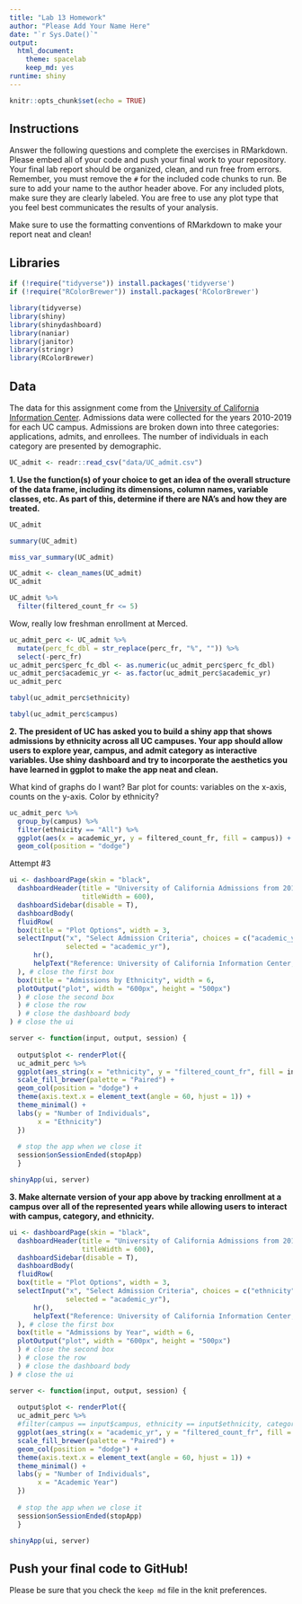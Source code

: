 ```yaml
---
title: "Lab 13 Homework"
author: "Please Add Your Name Here"
date: "`r Sys.Date()`"
output:
  html_document: 
    theme: spacelab
    keep_md: yes
runtime: shiny
---
```


```r
knitr::opts_chunk$set(echo = TRUE)
```

## Instructions
Answer the following questions and complete the exercises in RMarkdown. Please embed all of your code and push your final work to your repository. Your final lab report should be organized, clean, and run free from errors. Remember, you must remove the `#` for the included code chunks to run. Be sure to add your name to the author header above. For any included plots, make sure they are clearly labeled. You are free to use any plot type that you feel best communicates the results of your analysis.  

Make sure to use the formatting conventions of RMarkdown to make your report neat and clean!  

## Libraries
```r
if (!require("tidyverse")) install.packages('tidyverse')
if (!require("RColorBrewer")) install.packages('RColorBrewer')
```

```r
library(tidyverse)
library(shiny)
library(shinydashboard)
library(naniar)
library(janitor)
library(stringr)
library(RColorBrewer)
```

## Data
The data for this assignment come from the [University of California Information Center](https://www.universityofcalifornia.edu/infocenter). Admissions data were collected for the years 2010-2019 for each UC campus. Admissions are broken down into three categories: applications, admits, and enrollees. The number of individuals in each category are presented by demographic.  
```r
UC_admit <- readr::read_csv("data/UC_admit.csv")
```

**1. Use the function(s) of your choice to get an idea of the overall structure of the data frame, including its dimensions, column names, variable classes, etc. As part of this, determine if there are NA's and how they are treated.**  

```r
UC_admit
```

```r
summary(UC_admit)
```

```r
miss_var_summary(UC_admit)
```

```r
UC_admit <- clean_names(UC_admit)
UC_admit
```

```r
UC_admit %>% 
  filter(filtered_count_fr <= 5)
```
Wow, really low freshman enrollment at Merced.

```r
uc_admit_perc <- UC_admit %>% 
  mutate(perc_fc_dbl = str_replace(perc_fr, "%", "")) %>% 
  select(-perc_fr)
uc_admit_perc$perc_fc_dbl <- as.numeric(uc_admit_perc$perc_fc_dbl)
uc_admit_perc$academic_yr <- as.factor(uc_admit_perc$academic_yr)
uc_admit_perc
```

```r
tabyl(uc_admit_perc$ethnicity)
```

```r
tabyl(uc_admit_perc$campus)
```

**2. The president of UC has asked you to build a shiny app that shows admissions by ethnicity across all UC campuses. Your app should allow users to explore year, campus, and admit category as interactive variables. Use shiny dashboard and try to incorporate the aesthetics you have learned in ggplot to make the app neat and clean.**

What kind of graphs do I want? Bar plot for counts: variables on the x-axis, counts on the y-axis. Color by ethnicity?
```r
uc_admit_perc %>%
  group_by(campus) %>% 
  filter(ethnicity == "All") %>% 
  ggplot(aes(x = academic_yr, y = filtered_count_fr, fill = campus)) +
  geom_col(position = "dodge")
```

Attempt #3
```r
ui <- dashboardPage(skin = "black",
  dashboardHeader(title = "University of California Admissions from 2010 - 2019",
                  titleWidth = 600),
  dashboardSidebar(disable = T),
  dashboardBody(
  fluidRow(
  box(title = "Plot Options", width = 3,
  selectInput("x", "Select Admission Criteria", choices = c("academic_yr", "campus", "category"), 
              selected = "academic_yr"),
      hr(),
      helpText("Reference: University of California Information Center, Admissions (2010-2019)")
  ), # close the first box
  box(title = "Admissions by Ethnicity", width = 6,
  plotOutput("plot", width = "600px", height = "500px")
  ) # close the second box
  ) # close the row
  ) # close the dashboard body
) # close the ui

server <- function(input, output, session) { 
  
  output$plot <- renderPlot({
  uc_admit_perc %>%
  ggplot(aes_string(x = "ethnicity", y = "filtered_count_fr", fill = input$x)) +
  scale_fill_brewer(palette = "Paired") +
  geom_col(position = "dodge") + 
  theme(axis.text.x = element_text(angle = 60, hjust = 1)) +
  theme_minimal() +
  labs(y = "Number of Individuals",
       x = "Ethnicity")
  })
  
  # stop the app when we close it
  session$onSessionEnded(stopApp)
  }

shinyApp(ui, server)
```



**3. Make alternate version of your app above by tracking enrollment at a campus over all of the represented years while allowing users to interact with campus, category, and ethnicity.**
```r
ui <- dashboardPage(skin = "black",
  dashboardHeader(title = "University of California Admissions from 2010 - 2019",
                  titleWidth = 600),
  dashboardSidebar(disable = T),
  dashboardBody(
  fluidRow(
  box(title = "Plot Options", width = 3,
  selectInput("x", "Select Admission Criteria", choices = c("ethnicity", "campus", "category"), 
              selected = "academic_yr"),
      hr(),
      helpText("Reference: University of California Information Center, Admissions (2010-2019)")
  ), # close the first box
  box(title = "Admissions by Year", width = 6,
  plotOutput("plot", width = "600px", height = "500px")
  ) # close the second box
  ) # close the row
  ) # close the dashboard body
) # close the ui

server <- function(input, output, session) { 
  
  output$plot <- renderPlot({
  uc_admit_perc %>%
  #filter(campus == input$campus, ethnicity == input$ethnicity, category == input$category) %>% 
  ggplot(aes_string(x = "academic_yr", y = "filtered_count_fr", fill = input$x)) +
  scale_fill_brewer(palette = "Paired") +
  geom_col(position = "dodge") + 
  theme(axis.text.x = element_text(angle = 60, hjust = 1)) +
  theme_minimal() +
  labs(y = "Number of Individuals",
       x = "Academic Year")
  })
  
  # stop the app when we close it
  session$onSessionEnded(stopApp)
  }

shinyApp(ui, server)
```



## Push your final code to GitHub!
Please be sure that you check the `keep md` file in the knit preferences. 